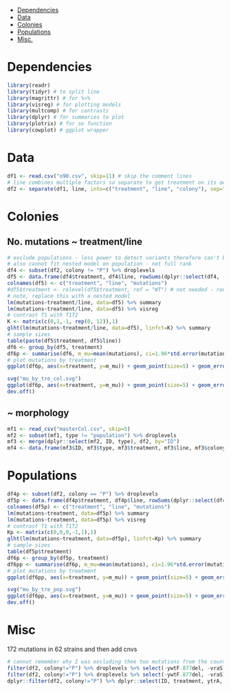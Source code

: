 - [Dependencies](#dependencies)
- [Data](#data)
- [Colonies](#colonies)
- [Populations](#populations)
- [Misc.](#misc)

# Dependencies
```r
library(readr)
library(tidyr) # to split line
library(magrittr) # for %>%
library(visreg) # for plotting models
library(multcomp) # for contrasts
library(dplyr) # for summaries to plot
library(plotrix) # for se function
library(cowplot) # ggplot wrapper
```

# Data
```r
df1 <- read.csv("o90.csv", skip=11) # skip the comment lines
# line combines multiple factors so separate to get treatment on its own.
df2 <- separate(df1, line, into=c("treatment", "line", "colony"), sep="-", extra="merge")
```

# Colonies

## No. mutations ~ treatment/line
```r
# exclude populations - less power to detect variants therefore can't be in the same model as colonies.
# also cannot fit nested model on population - not full rank
df4 <- subset(df2, colony != "P") %>% droplevels
df5 <- data.frame(df4$treatment, df4$line, rowSums(dplyr::select(df4, -ID, -treatment, -line, -colony))) %>% droplevels
colnames(df5) <- c("treatment", "line", "mutations")
#df5$treatment <- relevel(df5$treatment, ref = "WT") # not needed - renamed "WT" to "con"
# note, replace this with a nested model
lm(mutations~treatment/line, data=df5) %>% summary
lm(mutations~treatment/line, data=df5) %>% visreg
# contrast T1 with T1T2
K <- matrix(c(0,1,-1, rep(0, 12)),1)
glht(lm(mutations~treatment/line, data=df5), linfct=K) %>% summary
# sample sizes
table(paste(df5$treatment, df5$line))
df6 <- group_by(df5, treatment)
df6p <- summarise(df6, m_mu=mean(mutations), ci=1.96*std.error(mutations))
# plot mutations by treatment
ggplot(df6p, aes(x=treatment, y=m_mu)) + geom_point(size=5) + geom_errorbar(aes(ymin=m_mu-ci, ymax=m_mu+ci), width=0.2) + ylab("# mutations")
```

```r
svg("mu_by_tre_col.svg")
ggplot(df6p, aes(x=treatment, y=m_mu)) + geom_point(size=5) + geom_errorbar(aes(ymin=m_mu-ci, ymax=m_mu+ci), width=0.2) + ylab("# mutations")
dev.off()
```

## ~ morphology
```r
mf1 <- read_csv("masterCol.csv", skip=5)
mf2 <- subset(mf1, type != "population") %>% droplevels
mf3 <- merge(dplyr::select(mf2, ID, type), df2, by="ID")
mf4 <- data.frame(mf3$ID, mf3$type, mf3$treatment, mf3$line, mf3$colony, rowSums(dplyr::select(mf3, -ID, -type, -treatment, -line, -colony)))
```

# Populations
```r
df4p <- subset(df2, colony == "P") %>% droplevels
df5p <- data.frame(df4p$treatment, df4p$line, rowSums(dplyr::select(df4p, -ID, -treatment, -line, -colony))) %>% droplevels
colnames(df5p) <- c("treatment", "line", "mutations")
lm(mutations~treatment, data=df5p) %>% summary
lm(mutations~treatment, data=df5p) %>% visreg
# contrast T1 with T1T2
Kp <- matrix(c(0,0,0,-1,1),1)
glht(lm(mutations~treatment, data=df5p), linfct=Kp) %>% summary
# sample sizes
table(df5p$treatment)
df6p <- group_by(df5p, treatment)
df6pp <- summarise(df6p, m_mu=mean(mutations), ci=1.96*std.error(mutations))
# plot mutations by treatment
ggplot(df6pp, aes(x=treatment, y=m_mu)) + geom_point(size=5) + geom_errorbar(aes(ymin=m_mu-ci, ymax=m_mu+ci), width=0.2) + ylab("# mutations")
```

```r
svg("mu_by_tre_pop.svg")
ggplot(df6pp, aes(x=treatment, y=m_mu)) + geom_point(size=5) + geom_errorbar(aes(ymin=m_mu-ci, ymax=m_mu+ci), width=0.2) + ylab("# mutations")
dev.off()
```

# Misc
172 mutations in 62 strains and then add cnvs
```r
# cannot remember why I was excluding thee two mutations from the count
filter(df2, colony!="P") %>% droplevels %>% select(-ywtF.877del, -vraS) %>% gather(gene, mutation, -treatment, -line, -colony, -ID) %>% filter(mutation==1) %>% nrow
filter(df2, colony!="P") %>% droplevels %>% select(-ywtF.877del, -vraS) %>% gather(gene, mutation, -treatment, -line, -colony, -ID) %>% filter(mutation==1) %>% select(ID) %>% unique %>% nrow
dplyr::filter(df2, colony!="P") %>% dplyr::select(ID, treatment, ytrA, ytrB, graS, graR) %>% group_by(ID, treatment) %>% summarize(count = sum(ytrA, ytrB, graS, graR)) %>% dplyr::filter(treatment=="T1T2" | treatment=="T1") %>% as.data.frame
```
